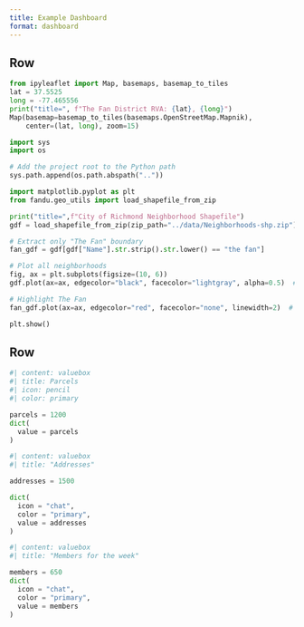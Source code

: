 ```yaml
---
title: Example Dashboard
format: dashboard
---
```


## Row {height=70%}

```python
from ipyleaflet import Map, basemaps, basemap_to_tiles
lat = 37.5525
long = -77.465556
print("title=", f"The Fan District RVA: {lat}, {long}")
Map(basemap=basemap_to_tiles(basemaps.OpenStreetMap.Mapnik),
    center=(lat, long), zoom=15)
```

```python
import sys
import os

# Add the project root to the Python path
sys.path.append(os.path.abspath("..")) 

import matplotlib.pyplot as plt
from fandu.geo_utils import load_shapefile_from_zip

print("title=",f"City of Richmond Neighborhood Shapefile")
gdf = load_shapefile_from_zip(zip_path="../data/Neighborhoods-shp.zip")

# Extract only "The Fan" boundary
fan_gdf = gdf[gdf["Name"].str.strip().str.lower() == "the fan"]

# Plot all neighborhoods
fig, ax = plt.subplots(figsize=(10, 6))
gdf.plot(ax=ax, edgecolor="black", facecolor="lightgray", alpha=0.5)  # Light gray for all neighborhoods

# Highlight The Fan
fan_gdf.plot(ax=ax, edgecolor="red", facecolor="none", linewidth=2)  # Red outline for The Fan

plt.show()

```

## Row {height=30%}

```python
#| content: valuebox
#| title: Parcels
#| icon: pencil
#| color: primary

parcels = 1200
dict(
  value = parcels
)
```

```python
#| content: valuebox
#| title: "Addresses"

addresses = 1500

dict(
  icon = "chat",
  color = "primary",
  value = addresses
)
```


```python
#| content: valuebox
#| title: "Members for the week"

members = 650
dict(
  icon = "chat",
  color = "primary",
  value = members
)
```